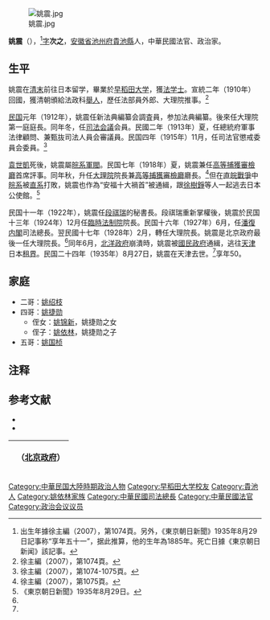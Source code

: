 [[File:姚震.jpg|thumb]]

'''姚震'''（{{bd|1885年||1935年||Yao姚}}），<ref>出生年據徐主編（2007），第1074頁。另外，《東京朝日新聞》1935年8月29日記事称“享年五十一”，据此推算，他的生年為1885年。死亡日據《東京朝日新闻》該記事。</ref>[[表字|字]]'''次之'''，[[安徽省|安徽省]][[池州府|池州府]][[貴池縣|貴池縣]]人，中華民國法官、政治家。

==生平==
姚震在[[清|清末]]前往日本留学，畢業於[[早稻田大学|早稻田大学]]，獲[[法学士|法学士]]。宣統二年（1910年）回國，獲清朝頒給法政科[[舉人|舉人]]，歷任法部員外郎、大理院推事。<ref>徐主編（2007），第1074頁。</ref>

[[民国紀元|民国]]元年（1912年），姚震任新法典編纂会調査員，参加法典編纂。後來任大理院第一庭庭長。同年冬，任[[司法会議|司法会議]]会員。民國二年（1913年）夏，任總統府軍事法律顧問、兼甄抜司法人員会審議員。民国四年（1915年）11月，任司法官懲戒委員会委員。<ref>徐主編（2007），第1074-1075頁。</ref>

[[袁世凱|袁世凱]]死後，姚震屬[[皖系軍閥|皖系軍閥]]。民国七年（1918年）夏，姚震兼任[[高等捕獲審檢廳|高等捕獲審檢廳]]首席評事。同年秋，升任[[大理院|大理院]]院長兼[[高等捕獲審檢廳|高等捕獲審檢廳]]廳長。<ref name=Xu>徐主編（2007），第1075頁。</ref>但在[[直皖戰爭|直皖戰爭]]中[[皖系|皖系]]被[[直系|直系]]打敗，姚震也作為“安福十大禍首”被通緝，跟[[徐樹錚|徐樹錚]]等人一起逃去日本公使館。<ref name=Zhaori>《東京朝日新聞》1935年8月29日。</ref>

民国十一年（1922年），姚震任[[段祺瑞|段祺瑞]]的秘書長。段祺瑞重新掌權後，姚震於民国十三年（1924年）12月任[[臨時法制院|臨時法制院]]院長。民国十六年（1927年）6月，任[[潘復内閣|潘復内閣]]司法總長。翌民國十七年（1928年）2月，轉任大理院長。姚震是北京政府最後一任大理院長。<ref name=Xu/>同年6月，[[北洋政府|北洋政府]]崩潰時，姚震被[[國民政府|國民政府]]通緝，逃往[[天津市|天津]]日本[[租界|租界]]。民国二十四年（1935年）8月27日，姚震在天津去世。<ref name=Zhaori/>享年50。

==家庭==
*二哥：[[姚绍枝|姚绍枝]]
*四哥：[[姚捷勋|姚捷勋]]
**侄女：[[姚锦新|姚锦新]]，姚捷勋之女
**侄子：[[姚依林|姚依林]]，姚捷勋之子
*五哥：[[姚国桢|姚国桢]]

== 注释 ==
{{reflist}}

== 参考文献 ==
* <span style="font-size:90%;">{{Cite book<!--|Zh-->|author = 徐友春主編|title = 民国人物大辞典 增訂版|year = 2007|publisher = 河北人民出版社|isbn = 978-7-202-03014-1}}</span>
* <span style="font-size:90%;">{{Cite book<!--|Zh-->|author = 劉寿林等 編|title = 民国職官年表|year = 1995|publisher = [[中華書局|中華書局]]|isbn = 7-101-01320-1}}</span>

{| class="wikitable" style="margin:0 auto"
|- 
!　{{CHN1912}}（[[中华民国北京政府|北京政府]]）
{{先代次代|大理院長|<small>1918年 - 1920年6月</small>|[[董康|董康]]|[[董康|董康]]}}
{{先代次代|司法總長|<small>1927年6月 - 1928年2月</small>|[[羅文榦|羅文榦]]|[[王蔭泰|王蔭泰]]}}
{{先代次代|大理院長|<small>1928年2月 - 6月</small>|[[余棨昌|余棨昌]]|（廢止）}}
|}
{{姚依林家系}}
{{中華民國法務部部長}}
{{Authority control}}

{{DEFAULTSORT:Yao姚}}
[[Category:中華民国大陸時期政治人物|Category:中華民国大陸時期政治人物]]
[[Category:早稻田大学校友|Category:早稻田大学校友]]
[[Category:貴池人|Category:貴池人]]
[[Category:姚依林家族|Category:姚依林家族]]
[[Category:中華民國司法總長|Category:中華民國司法總長]]
[[Category:中華民國法官|Category:中華民國法官]]
[[Category:政治会议议员|Category:政治会议议员]]